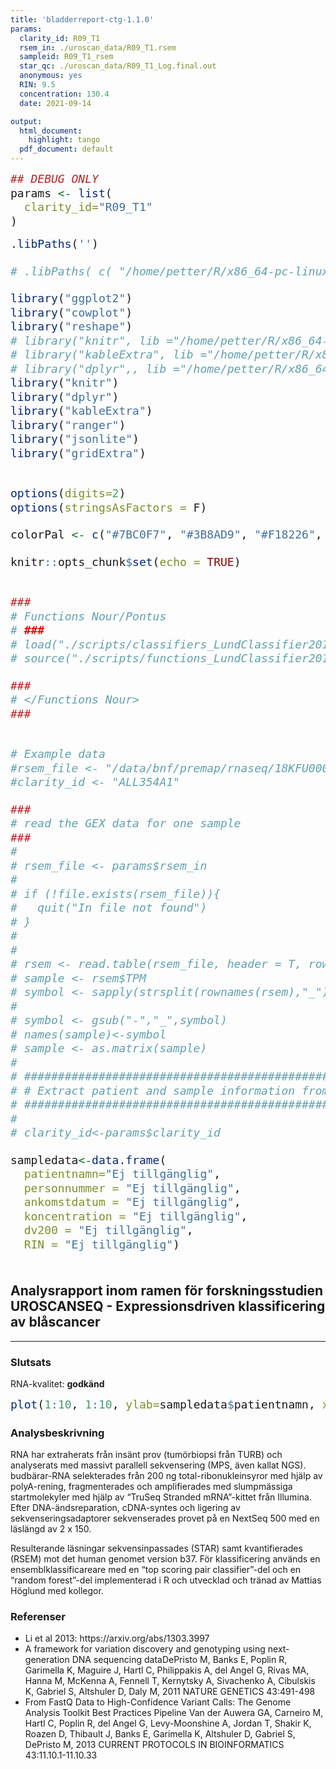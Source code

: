 ```yaml
---
title: 'bladderreport-ctg-1.1.0'
params:
  clarity_id: R09_T1
  rsem_in: ./uroscan_data/R09_T1.rsem
  sampleid: R09_T1_rsem
  star_qc: ./uroscan_data/R09_T1_Log.final.out
  anonymous: yes
  RIN: 9.5
  concentration: 130.4
  date: 2021-09-14

output:
  html_document:
    highlight: tango
  pdf_document: default
---
```



<style type="text/css">

body, td {
font-size: 14px;
}
code.r{
font-size: 18px;
}
pre {
font-size: 14px
}
</style>



```r
## DEBUG ONLY
params <- list(
  clarity_id="R09_T1"
)

```




```r

.libPaths('')

# .libPaths( c( "/home/petter/R/x86_64-pc-linux-gnu-library/3.4") )

library("ggplot2")
library("cowplot")
library("reshape")
# library("knitr", lib ="/home/petter/R/x86_64-pc-linux-gnu-library/3.4")
# library("kableExtra", lib ="/home/petter/R/x86_64-pc-linux-gnu-library/3.4")
# library("dplyr",, lib ="/home/petter/R/x86_64-pc-linux-gnu-library/3.4")
library("knitr")
library("dplyr")
library("kableExtra")
library("ranger")
library("jsonlite")
library("gridExtra")


options(digits=2)
options(stringsAsFactors = F)

colorPal <- c("#7BC0F7", "#3B8AD9", "#F18226", "#FFDB69", "#61737B", "#A6B3B3", "#E24B26")

knitr::opts_chunk$set(echo = TRUE)


###
# Functions Nour/Pontus
# ###
# load("./scripts/classifiers_LundClassifier2018.Rdata")
# source("./scripts/functions_LundClassifier2018.r")

###
# </Functions Nour>
###


# Example data
#rsem_file <- "/data/bnf/premap/rnaseq/18KFU0001_0.rsem"
#clarity_id <- "ALL354A1"

###
# read the GEX data for one sample
###
#
# rsem_file <- params$rsem_in
#
# if (!file.exists(rsem_file)){
#   quit("In file not found")
# }
#
#
# rsem <- read.table(rsem_file, header = T, row.names = 1)
# sample <- rsem$TPM
# symbol <- sapply(strsplit(rownames(rsem),"_"), "[[", 2)
#
# symbol <- gsub("-","_",symbol)
# names(sample)<-symbol
# sample <- as.matrix(sample)
#
# #######################################################
# # Extract patient and sample information from clarity if on region skåne server
# #######################################################
#
# clarity_id<-params$clarity_id

sampledata<-data.frame(
  patientnamn="Ej tillgänglig",
  personnummer = "Ej tillgänglig",
  ankomstdatum = "Ej tillgänglig",
  koncentration = "Ej tillgänglig",
  dv200 = "Ej tillgänglig",
  RIN = "Ej tillgänglig")



```


## Analysrapport inom ramen för forskningsstudien UROSCANSEQ - Expressionsdriven klassificering av blåscancer



***

### Slutsats

RNA-kvalitet: <b>godkänd</b>

```r

plot(1:10, 1:10, ylab=sampledata$patientnamn, xlab="värde")
```



### Analysbeskrivning

RNA har extraherats från insänt prov (tumörbiopsi från TURB) och analyserats med massivt parallell sekvensering (MPS, även kallat NGS). budbärar-RNA selekterades från 200 ng total-ribonukleinsyror med hjälp av polyA-rening, fragmenterades och amplifierades med slumpmässiga startmolekyler med hjälp av "TruSeq Stranded mRNA"-kittet från Illumina. Efter DNA-ändsreparation, cDNA-syntes och ligering av sekvenseringsadaptorer sekvenserades provet på en NextSeq 500 med en läslängd av 2 x 150.

Resulterande läsningar sekvensinpassades (STAR) samt kvantifierades (RSEM) mot det human genomet version b37. För klassificering används en ensemblklassificareare med en "top scoring pair classifier"-del och en "random forest"-del implementerad i R och utvecklad och tränad av Mattias Höglund med kollegor.

### Referenser
* Li et al 2013: https://arxiv.org/abs/1303.3997
* A framework for variation discovery and genotyping using next-generation DNA sequencing dataDePristo M, Banks E, Poplin R, Garimella K, Maguire J, Hartl C, Philippakis A, del Angel G, Rivas MA, Hanna M, McKenna A, Fennell T, Kernytsky A, Sivachenko A, Cibulskis K, Gabriel S, Altshuler D, Daly M, 2011 NATURE GENETICS 43:491-498
* From FastQ Data to High-Confidence Variant Calls: The Genome Analysis Toolkit Best Practices Pipeline Van der Auwera GA, Carneiro M, Hartl C, Poplin R, del Angel G, Levy-Moonshine A, Jordan T, Shakir K, Roazen D, Thibault J, Banks E, Garimella K, Altshuler D, Gabriel S, DePristo M, 2013 CURRENT PROTOCOLS IN BIOINFORMATICS 43:11.10.1-11.10.33

